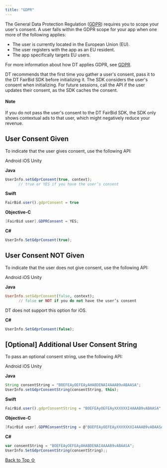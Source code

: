 ```yaml
---
title: "GDPR"
---
```


The General Data Protection Regulation ([GDPR](https://gdpr.eu/)) requires you to scope your user's consent. A user falls within the GDPR scope for your app when one more of the following applies:

* The user is currently located in the European Union (EU).
* The user registers with the app as an EU resident.
* The app specifically targets EU users.

For more information about how DT applies GDPR, see [GDPR](https://developer.digitalturbine.com/hc/en-us/articles/360009980898-GDPR).

DT recommends that the first time you gather a user's consent, pass it to the DT FairBid SDK before initializing it. The SDK considers the user's consent when initializing. For future sessions, call the API if the user updates their consent, as the SDK caches the consent.

#### Note

If you do not pass the user's consent to the DT FairBid SDK, the SDK only shows contextual ads to that user, which might negatively reduce your revenue.

## User Consent Given

To indicate that the user gives consent, use the following API:

Android iOS Unity

**Java**

```javascript
UserInfo.setGdprConsent(true, context);
      // true or YES if you have the user’s consent
```

**Swift**

```javascript
FairBid.user().gdprConsent = true
```

**Objective-C**

```csharp
[FairBid user].GDPRConsent = YES;
```

**C#**

```javascript
UserInfo.SetGdprConsent(true);
```

## User Consent NOT Given

To indicate that the user does not give consent, use the following API:

Android iOS Unity

**Java**

```ruby
UserInfo.setGdprConsent(false, context); 
      // false or NOT if you do not have the user’s consent
```

DT does not support this option for iOS.

**C#**

```javascript
UserInfo.SetGdprConsent(false);
```

## \[Optional] Additional User Consent String

To pass an optional consent string, use the following API:

Android iOS Unity

**Java**

```javascript
String consentString = "BOEFEAyOEFEAyAHABDENAI4AAAB9vABAASA";
UserInfo.setGdprConsentString(consentString, this);
```

**Swift**

```javascript
FairBid.user().gdprConsentString = "BOEFEAyOEFEAyXXXXXXI4AAAB9vABAASA"
```

**Objective-C**

```csharp
[FairBid user].GDPRConsentString = @"BOEFEAyOEFEAyXXXXXXXI4AAAB9vABAASA";
```

**C#**

```javascript
var consentString = "BOEFEAyOEFEAyAHABDENAI4AAAB9vABAASA";
UserInfo.SetGdprConsentString(consentString);;
```

[Back to Top ⇧](#top)
